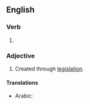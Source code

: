 ==English==

===Verb===
{{head|en|verb form}}

# {{en-past of|legislate}}

===Adjective===
{{en-adj|-}}
# Created through [[legislation]].

====Translations====
{{trans-top|created through legislation}}
* Arabic: {{t|ar|مَشْرُوع}}
{{trans-mid}}
{{trans-bottom}}